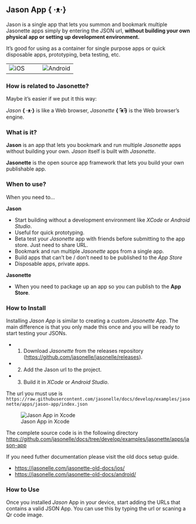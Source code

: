 ## Jason App **{ ·ᴥ·}**

Jason is a single app that lets you summon and bookmark 
multiple Jasonette apps simply by entering the JSON url, 
**without building your own physical app or setting up 
development environment.**

It's good for using as a container for single purpose apps 
or quick disposable apps, prototyping, beta testing, etc.

| | |
|--|--|
![iOS](images/tools/jasonapp/jason-ios.gif)|![Android](images/tools/jasonapp/jason-android.gif)


### How is related to Jasonette?

Maybe it's easier if we put it this way:

*Jason* **{ ·ᴥ·}** is like a Web browser, 
*Jasonette* **{ ˃̵̑ᴥ˂̵̑}** is the Web browser's engine.

### What is it?

**Jason** is an app that lets you bookmark and run multiple
*Jasonette* apps without building your own. 
*Jason* itself is built with *Jasonette*.

**Jasonette** is the open source app framework 
that lets you build your own publishable app.


### When to use?

When you need to...

**Jason**

- Start building without a development environment like *XCode* or *Android Studio*.
- Useful for quick prototyping.
- Beta test your *Jasonette* app with friends before submitting to the app store. Just need to share URL.
- Bookmark and run multiple *Jasonette* apps from a single app.
- Build apps that can't be / don't need to be published to the *App Store*</li>
- Disposable apps, private apps.

**Jasonette**

- When you need to package up an app so you can publish to the **App Store**.

### How to Install

Installing *Jason App* is similar to creating a custom *Jasonette App*.
The main difference is that you only made this once and you will be ready
to start testing your JSONs.

- 1. Download *Jasonette* from the releases repository ([https://github.com/jasonelle/jasonelle/releases](https://github.com/jasonelle/jasonelle/releases)).
- 2. Add the Jason url to the project.
- 3. Build it in *XCode* or *Android Studio*.

The url you must use is
`https://raw.githubusercontent.com/jasonelle/docs/develop/examples/jasonette/apps/jason-app/index.json`

![Jason App in Xcode](images/tools/jasonapp/jasonapp.png)

The complete source code is in the following directory
[https://github.com/jasonelle/docs/tree/develop/examples/jasonette/apps/jason-app](https://github.com/jasonelle/docs/tree/develop/examples/jasonette/apps/jason-app)

If you need futher documentation please visit the old docs setup guide.

- [https://jasonelle.com/jasonette-old-docs/ios/](https://jasonelle.com/jasonette-old-docs/ios/)
- [https://jasonelle.com/jasonette-old-docs/android/](https://jasonelle.com/jasonette-old-docs/android/)

### How to Use

Once you installed *Jason* App in your device, start adding
the URLs that contains a valid JSON App. You can use this
by typing the url or scaning a Qr code image.
